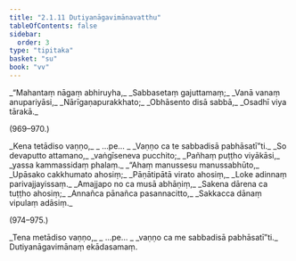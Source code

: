 ```yaml
---
title: "2.1.11 Dutiyanāgavimānavatthu"
tableOfContents: false
sidebar:
  order: 3
type: "tipitaka"
basket: "su"
book: "vv"
---
```



<DynamicBreadcrumb />

<Division number="968" book="vv" bookNo="19" page="86">

<Paragraph number="811" type="verses" book="vv">
_“Mahantaṃ nāgaṃ abhiruyha,_  
_Sabbasetaṃ gajuttamaṃ;_  
_Vanā vanaṃ anupariyāsi,_  
_Nārīgaṇapurakkhato;_  
_Obhāsento disā sabbā,_  
_Osadhī viya tārakā._  


(969–970.)
</Paragraph>

<Paragraph number="812" type="verses" book="vv">
_Kena tetādiso vaṇṇo,_  
_ …pe… _  
_Vaṇṇo ca te sabbadisā pabhāsatī”ti._  

</Paragraph>

</Division>
<Division number="971" book="vv" bookNo="19" page="86">

<Paragraph number="813" type="verses" book="vv">
_So devaputto attamano,_  
_vaṅgīseneva pucchito;_  
_Pañhaṃ puṭṭho viyākāsi,_  
_yassa kammassidaṃ phalaṃ._  

</Paragraph>

</Division>
<Division number="972" book="vv" bookNo="19" page="86">

<Paragraph number="814" type="verses" book="vv">
_“Ahaṃ manussesu manussabhūto,_  
_Upāsako cakkhumato ahosiṃ;_  
_Pāṇātipātā virato ahosiṃ,_  
_Loke adinnaṃ parivajjayissaṃ._  

</Paragraph>

</Division>
<Division number="973" book="vv" bookNo="19" page="86">

<Paragraph number="815" type="verses" book="vv">
_Amajjapo no ca musā abhāṇiṃ,_  
_Sakena dārena ca tuṭṭho ahosiṃ;_  
_Annañca pānañca pasannacitto,_  
_Sakkacca dānaṃ vipulaṃ adāsiṃ._  


(974–975.)
</Paragraph>

<Paragraph number="816" type="verses" book="vv">
_Tena metādiso vaṇṇo,_  
_ …pe… _  
_vaṇṇo ca me sabbadisā pabhāsatī”ti._  


</Paragraph>
</Division>

<Paragraph number="817" type="center" book="vv">
Dutiyanāgavimānaṃ ekādasamaṃ.
</Paragraph>